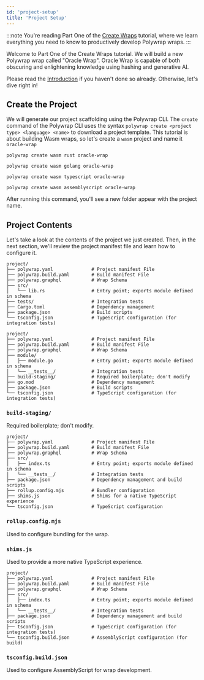 ```yaml
---
id: 'project-setup'
title: 'Project Setup'
---
```


:::note
You're reading Part One of the [Create Wraps](../introduction) tutorial, where we learn everything you need to know to productively develop Polywrap wraps.
:::

Welcome to Part One of the Create Wraps tutorial. We will build a new Polywrap wrap called "Oracle Wrap". Oracle Wrap is capable of both obscuring and enlightening knowledge using hashing and generative AI.

Please read the [Introduction](../introduction) if you haven't done so already. Otherwise, let's dive right in!

## **Create the Project**

We will generate our project scaffolding using the Polywrap CLI. The `create` command of the Polywrap CLI uses the syntax `polywrap create <project type> <language> <name>` to download a project template. This tutorial is about building Wasm wraps, so let's create a `wasm` project and name it `oracle-wrap`

<Tabs groupId="project">
  <TabItem value="rust" label="Rust">

  ```shell-session
  polywrap create wasm rust oracle-wrap
  ```

  </TabItem>

  <TabItem value="golang" label="Go">

  ```shell-session
  polywrap create wasm golang oracle-wrap
  ```

  </TabItem>

  <TabItem value="typescript" label="TypeScript">

  ```shell-session
  polywrap create wasm typescript oracle-wrap
  ```

  </TabItem>

  <TabItem value="assemblyscript" label="AssemblyScript">

  ```shell-session
  polywrap create wasm assemblyscript oracle-wrap
  ```

  </TabItem>
</Tabs>


After running this command, you'll see a new folder appear with the project name.

## Project Contents

Let's take a look at the contents of the project we just created. Then, in the next section, we'll review the project manifest file and learn how to configure it.

<Tabs groupId="project">
  <TabItem value="rust" label="Rust">

```
project/
├── polywrap.yaml              # Project manifest File
├── polywrap.build.yaml        # Build manifest File
├── polywrap.graphql           # Wrap Schema
├── src/
│   └── lib.rs                 # Entry point; exports module defined in schema
├── tests/                     # Integration tests
├── Cargo.toml                 # Dependency management
├── package.json               # Build scripts
└── tsconfig.json              # TypeScript configuration (for integration tests)
```

<ProjectDirCommon entry="src/lib.rs" testDir="tests/" />

  </TabItem>

  <TabItem value="golang" label="Go">

```
project/
├── polywrap.yaml              # Project manifest File
├── polywrap.build.yaml        # Build manifest File
├── polywrap.graphql           # Wrap Schema
├── module/
│   ├── module.go              # Entry point; exports module defined in schema
│   └── __tests__/             # Integration tests
├── build-staging/             # Required boilerplate; don't modify
├── go.mod                     # Dependency management
├── package.json               # Build scripts
└── tsconfig.json              # TypeScript configuration (for integration tests)
```

<ProjectDirCommon entry="module/module.go" testDir="module/__tests__/" />

<h3><b><code>build-staging/</code></b></h3>
<p>Required boilerplate; don't modify.</p>

  </TabItem>

  <TabItem value="typescript" label="TypeScript">

```
project/
├── polywrap.yaml              # Project manifest File
├── polywrap.build.yaml        # Build manifest File
├── polywrap.graphql           # Wrap Schema
├── src/
│   ├── index.ts               # Entry point; exports module defined in schema
│   └── __tests__/             # Integration tests
├── package.json               # Dependency management and build scripts
├── rollup.config.mjs          # Bundler configuration
├── shims.js                   # Shims for a native TypeScript experience
└── tsconfig.json              # TypeScript configuration
```

<ProjectDirCommon entry="src/index.ts" testDir="src/__tests__/" />

<h3><b><code>rollup.config.mjs</code></b></h3>
<p>Used to configure bundling for the wrap.</p>

<h3><b><code>shims.js</code></b></h3>
<p>Used to provide a more native TypeScript experience.</p>

  </TabItem>

  <TabItem value="assemblyscript" label="AssemblyScript">

```
project/
├── polywrap.yaml              # Project manifest File
├── polywrap.build.yaml        # Build manifest File
├── polywrap.graphql           # Wrap Schema
├── src/
│   ├── index.ts               # Entry point; exports module defined in schema
│   └── __tests__/             # Integration tests
├── package.json               # Dependency management and build scripts
├── tsconfig.json              # TypeScript configuration (for integration tests)
└── tsconfig.build.json        # AssemblyScript configuration (for build)
```

<ProjectDirCommon entry="src/index.ts" testDir="src/__tests__/" />

<h3><b><code>tsconfig.build.json</code></b></h3>
<p>Used to configure AssemblyScript for wrap development.</p>

  </TabItem>
</Tabs>
